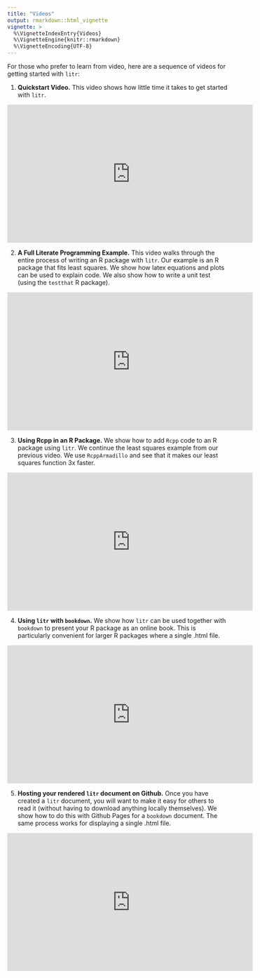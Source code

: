 ```yaml
---
title: "Videos"
output: rmarkdown::html_vignette
vignette: >
  %\VignetteIndexEntry{Videos}
  %\VignetteEngine{knitr::rmarkdown}
  %\VignetteEncoding{UTF-8}
---
```


For those who prefer to learn from video, here are a sequence of videos for getting started with `litr`:

1. **Quickstart Video.** This video shows how little time it takes to get started with `litr`.

<iframe width="560" height="315" src="https://www.youtube.com/embed/9fVWD3hfKxA?si=QPQyIoL5llk3AiRH" title="YouTube video player" frameborder="0" allow="accelerometer; autoplay; clipboard-write; encrypted-media; gyroscope; picture-in-picture; web-share" referrerpolicy="strict-origin-when-cross-origin" allowfullscreen></iframe>

2. **A Full Literate Programming Example.** This video walks through the entire process of writing an R package with `litr`.  Our example is an R package that fits least squares.  We show how latex equations and plots can be used to explain code.  We also show how to write a unit test (using the `testthat` R package).

<iframe width="560" height="315" src="https://www.youtube.com/embed/T4BcLWZdbcg?si=HqgSUWcfdsDaKiwW" title="YouTube video player" frameborder="0" allow="accelerometer; autoplay; clipboard-write; encrypted-media; gyroscope; picture-in-picture; web-share" referrerpolicy="strict-origin-when-cross-origin" allowfullscreen></iframe>

3. **Using Rcpp in an R Package.** We show how to add `Rcpp` code to an R package using `litr`. We continue the least squares example from our previous video.  We use `RcppArmadillo` and see that it makes our least squares function 3x faster.

<iframe width="560" height="315" src="https://www.youtube.com/embed/ZIxbXHEeAUM?si=OCmmiV17D8IfecG8" title="YouTube video player" frameborder="0" allow="accelerometer; autoplay; clipboard-write; encrypted-media; gyroscope; picture-in-picture; web-share" referrerpolicy="strict-origin-when-cross-origin" allowfullscreen></iframe>

4. **Using `litr` with `bookdown`.** We show how `litr` can be used together with `bookdown` to present your R package as an online book.  This is particularly convenient for larger R packages where a single .html file. 

<iframe width="560" height="315" src="https://www.youtube.com/embed/wrML2B-Ycok?si=V9-Y4JATXA3V3zuZ" title="YouTube video player" frameborder="0" allow="accelerometer; autoplay; clipboard-write; encrypted-media; gyroscope; picture-in-picture; web-share" referrerpolicy="strict-origin-when-cross-origin" allowfullscreen></iframe>

5. **Hosting your rendered `litr` document on Github.** Once you have created a `litr` document, you will want to make it easy for others to read it (without having to download anything locally themselves).  We show how to do this with Github Pages for a `bookdown` document. The same process works for displaying a single .html file.

<iframe width="560" height="315" src="https://www.youtube.com/embed/kEPxOl_AE-M?si=dlsG6nOeP7QDRkm4" title="YouTube video player" frameborder="0" allow="accelerometer; autoplay; clipboard-write; encrypted-media; gyroscope; picture-in-picture; web-share" referrerpolicy="strict-origin-when-cross-origin" allowfullscreen></iframe>